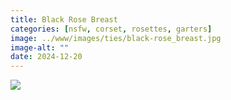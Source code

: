 ```yaml
---
title: Black Rose Breast
categories: [nsfw, corset, rosettes, garters]
image: ../www/images/ties/black-rose_breast.jpg
image-alt: ""
date: 2024-12-20
---
```



![](../www/images/ties/black-rose_breast.jpg)

